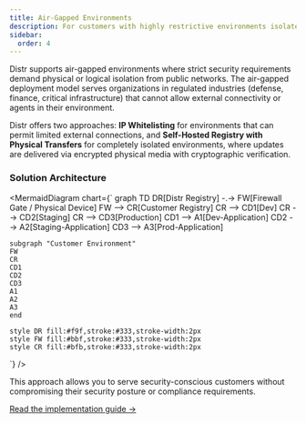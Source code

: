 ```yaml
---
title: Air-Gapped Environments
description: For customers with highly restrictive environments isolated from external networks
sidebar:
  order: 4
---
```



Distr supports air-gapped environments where strict security requirements demand physical or logical isolation from public networks. The air-gapped deployment model serves organizations in regulated industries (defense, finance, critical infrastructure) that cannot allow external connectivity or agents in their environment.

Distr offers two approaches: **IP Whitelisting** for environments that can permit limited external connections, and **Self-Hosted Registry with Physical Transfers** for completely isolated environments, where updates are delivered via encrypted physical media with cryptographic verification.

### Solution Architecture

<MermaidDiagram 
  chart={`
graph TD
    DR[Distr Registry] -.-> FW[Firewall Gate / Physical Device]
    FW --> CR[Customer Registry]
    CR --> CD1[Dev]
    CR --> CD2[Staging]
    CR --> CD3[Production]
    CD1 --> A1[Dev-Application]
    CD2 --> A2[Staging-Application]
    CD3 --> A3[Prod-Application]

    subgraph "Customer Environment"
    FW
    CR
    CD1
    CD2
    CD3
    A1
    A2
    A3
    end

    style DR fill:#f9f,stroke:#333,stroke-width:2px
    style FW fill:#bbf,stroke:#333,stroke-width:2px
    style CR fill:#bfb,stroke:#333,stroke-width:2px
`}
/>

<Aside type="tip">
  This approach allows you to serve security-conscious customers without compromising their security posture or compliance requirements.
</Aside>

[Read the implementation guide →](/docs/guides/implementation/air-gapped-guide)
